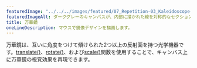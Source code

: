 ---
featuredImage: "../../../images/featured/07_Repetition-03_Kaleidoscope-thumbnail.png"
featuredImageAlt: ダークグレーのキャンバスが、内部に描かれた線を対称的なセクションで反射します。
title: 万華鏡
oneLineDescription: マウスで鏡像デザインを描画します。
---

万華鏡は、互いに角度をつけて傾けられた2つ以上の反射面を持つ光学機器です。<a href="/reference/p5/translate" target="_blank">translate()</a>、<a href="/reference/p5/rotate" target="_blank">rotate()</a>、および<a href="/reference/p5/scale" target="_blank">scale()</a>関数を使用することで、キャンバス上に万華鏡の視覚効果を再現できます。